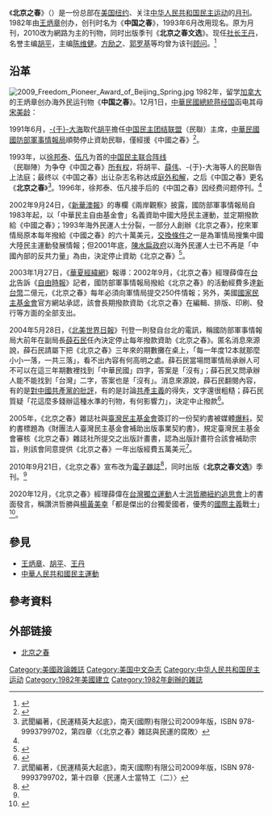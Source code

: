{{about|一份月刊|中國於1977年-1978年間與之同名的一個短暫政治自由時期|北京之春}}
{{Infobox Newspaper
| name                = 北京之春
| image               = 
| caption             = 
| type                = 月刊、季刊
| format              = 
| owners              = 北京之春雜誌社
| publisher           = 
| editor              = 
| chiefeditor         = [[胡平_(作家)|胡平]]、陈维健
| assoceditor         = 
| staff               = 
| foundation          = 1982年
| ceased publication  = 
| political           = 支持[[中华人民共和国民主运动|中华人民共和国民主运动]]
| language            = [[简体中文|简体中文]]、[[繁体中文|繁体中文]]、[[英文|英文]]、[[日文|日文]]
| price               = 
| headquarters        = [[美国|美国]][[纽约|纽约]]
| circulation         = 
| ISSN                = 
| website             = http://beijingspring.com/
}}

《'''北京之春'''》（{{lang-en|Beijing Spring}}）是一份总部在[[美国|美国]][[纽约|纽约]]、关注[[中华人民共和国民主运动|中华人民共和国民主运动]]的[[月刊|月刊]]。1982年由[[王炳章|王炳章]]创办，创刊时名为《'''中国之春'''》，1993年6月改用现名。原为月刊，2010改为網路为主的刊物，同时出版季刊《'''北京之春文选'''》。现任[[社长|社长]][[王丹|王丹]]，名誉主编[[胡平_(作家)|胡平]]，主编[[陈维健|陈维健]]。[[方励之|方励之]]、[[郭罗基|郭罗基]]等均曾为该刊[[顾问|顾问]]。<ref name="北京之春简介">{{Cite web |url=http://beijingspring.com/bj2/jj.htm |title=《北京之春》简介 |accessdate=2015-07-05 |archive-date=2015-01-21 |archive-url=https://web.archive.org/web/20150121084849/http://beijingspring.com/bj2/jj.htm |dead-url=no }}</ref>

==沿革==
[[File:2009_Freedom_Pioneer_Award_of_Beijing_Spring.jpg|thumb]]
1982年，留学[[加拿大|加拿大]]的王炳章创办海外民运刊物《'''中国之春'''》。12月1日，[[中華民國總統|中華民國總統]][[蒋经国|蒋经国]]函电其母[[宋美龄|宋美龄]]：
{{quote|
「……关于王炳章『中国之春』举动，我方早有联络，正进一步了解情况，并希望端正其方向朝民族大义正确途径发展……肅叩福安。兒經國跪稟。十二月一日」<ref>周美华、萧李居编，《蒋经国书信集——与宋美龄往来函电》(下)，[[国史馆|国史馆]]出版，2009年，第335-337页</ref>
}}

1991年6月，[[于大海|-{于}-大海]]取代[[胡平_(作家)|胡平]]擔任[[中国民主团结联盟|中国民主团结联盟]]（民聯）主席，[[中華民國國防部|中華民國國防部]][[國防部軍事情報局|軍事情報局]]順勢停止資助民聯，僅經援《中國之春》<ref>{{Cite web|title=借重民運登陸 經援20年秘辛|url=|author=呂昭隆|date=2007-09-24|accessdate=2020-12-27|format=|work=[[中國時報|中國時報]]|publisher=|language=zh-hant|quote=（民國）八十年六月，-{于}-大海取代胡平，擔任民聯主席；軍情局順勢停止資助民聯組識，僅經援《中國之春》雜誌。這是軍情局第二度中止經費。}}</ref>。

1993年，以[[徐邦泰|徐邦泰]]、[[伍凡|伍凡]]为首的[[中国民主联合阵线|中国民主联合阵线]]（民聯陣）为争夺《中国之春》[[所有权|所有权]]，将胡平、[[薛伟|薛伟]]、-{于}-大海等人的民聯告上法庭；最终以《中国之春》出让杂志名称达成[[庭外和解|庭外和解]]，之后《中国之春》更名《'''北京之春'''》<ref name="北京之春雜誌與民運的腐敗">武聞編著，《民運精英大起底》，南天(國際)有限公司2009年版，ISBN 978-9993799702，第四章〈《北京之春》雜誌與民運的腐敗〉</ref>。1996年，徐邦泰、伍凡接手后的《中国之春》因经费问题停刊。<ref name="北京之春雜誌與民運的腐敗" />

2002年9月24日，《[[新華澳報|新華澳報]]》的專欄《兩岸觀察》披露，國防部軍事情報局自1983年起，以「中華民主自由基金會」名義資助中國大陸民主運動，並定期撥款給《中國之春》；1993年海外民運人士分裂，一部分人創辦《北京之春》，挖來軍情局原本每年撥給《中國之春》的六十萬美元，[[交換條件|交換條件]]之一是為軍情局搜集中國大陸民主運動發展情報；但2001年底，[[陳水扁政府|陳水扁政府]]以海外民運人士已不再是「中國內部的反共力量」為由，決定停止資助《北京之春》<ref>{{Cite web|title=陳水扁要向大陸作民主化宣傳 王丹趁勢乞求|url=http://waou.com.mo/see/20020924d.htm|author=富權|date=2002-09-24|accessdate=2020-12-27|format=|work=新華澳報|publisher=|language=zh-hant|quote=|archive-date=2005-04-07|archive-url=https://web.archive.org/web/20050407032915/http://www.waou.com.mo/see/20020924d.htm}}</ref>。

2003年1月27日，《[[華夏經緯網|華夏經緯網]]》報導：2002年9月，《北京之春》經理薛偉在[[台北|台北]]告訴《[[自由時報|自由時報]]》記者，國防部軍事情報局撥給《北京之春》的活動經費多達[[新台幣|新台幣]]二億元，《北京之春》每年必須向軍情局提交250件情報；另外，美國[[國家民主基金會|國家民主基金會]]官方網站承認，該會長期撥款資助《北京之春》在編輯、排版、印刷、發行等方面的全部支出。

2004年5月28日，《[[北美世界日報|北美世界日報]]》刊登一則發自台北的電訊，稱國防部軍事情報局大前年在副局長[[薛石民|薛石民]]任內決定停止每年撥款資助《北京之春》。匿名消息來源說，薛石民請屬下把《北京之春》三年來的期數攤在桌上，「每一年度12本就那麼小小一落，一共三落」，看不出內容有何高明之處。薛石民當場問軍情局承辦人可不可以在這三年期數裡找到「中華民國」四字，答案是「沒有」；薛石民又問承辦人能不能找到「台灣」二字，答案也是「沒有」。消息來源說，薛石民翻閱內容，有的是[[對中國共產黨的批評|對中國共產黨的批評]]，有的是討論[[共產主義|共產主義]]的得失，文字還很粗糙；薛石民質疑「花這麼多錢辦這種水準的刊物，有何影響力」，決定中止撥款<ref>{{Cite web|title=資助北京之春 台灣三年前喊停　國安高層懷疑 民運人士因支援中斷挾怨報復|url=|author=本報台北二十八日電|date=2004-05-28|accessdate=2020-12-27|format=|work=北美世界日報|publisher=|language=zh-hant|quote=}}</ref>。

2005年，《北京之春》雜誌社與[[臺灣民主基金會|臺灣民主基金會]]簽訂的一份契約書被媒體[[爆料|爆料]]，契約書標題為《財團法人臺灣民主基金會補助出版事業契約書》，規定臺灣民主基金會審核《北京之春》雜誌社所提交之出版計畫書，認為出版計畫符合該會補助宗旨，則該會同意提供《北京之春》一年出版經費五萬美元<ref>武聞編著，《民運精英大起底》，南天(國際)有限公司2009年版，ISBN 978-9993799702，第十四章〈民運人士當特工（二）〉</ref>。

2010年9月21日，《北京之春》宣布改为[[電子雜誌|電子雜誌]]<ref>{{Cite web|title=《北京之春》告讀者書|url=http://beijingspring.com/big5bjs/bjs/bc/new/107.txt|author=《北京之春》雜誌社|date=2010-09-21|accessdate=2020-12-27|format=|work=北京之春|publisher=|language=zh-hant|quote=由於經費短缺，海外唯一的平面印刷民運月刊《北京之春》從即日起暫停出版。……從下月起，《北京之春》電子網絡版將繼續，……我們仍在積極募集資金，若情況允許，《北京之春》雜誌仍可能恢復平面印刷版。|archive-date=2012-11-13|archive-url=https://web.archive.org/web/20121113082700/http://beijingspring.com/big5bjs/bjs/bc/new/107.txt}}</ref>，同时出版《'''北京之春文选'''》季刊。<ref name="北京之春简介" />

2020年12月，《北京之春》經理薛偉在[[台灣獨立運動|台灣獨立運動]]人士[[洪哲勝|洪哲勝]][[紐約|紐約]][[追思會|追思會]]上的書面發言，稱讚洪哲勝與[[楊黃美幸|楊黃美幸]]「都是傑出的台獨愛國者，優秀的[[國際主義|國際主義]]戰士」<ref>{{Cite web|title=沉痛悼念洪哲勝先生|url=http://beijingspring.com/bj2/2010/500/1227202060016.htm|author=薛偉|date=2020-12-28|accessdate=2020-12-28|format=|work=《北京之春》2020年12月號|publisher=北京之春雜誌社|language=zh-hant|quote=我認識洪哲勝先生已經快四十年了。記得真正與他交往，是由於台灣第一位主動接近和支持中國民主運動的、傑出的台灣民主運動鬥士楊黃美幸女士的介紹。……楊黃美幸女士、洪哲勝先生都是傑出的台獨愛國者，優秀的國際主義戰士。|archive-date=2021-05-11|archive-url=https://web.archive.org/web/20210511020321/http://beijingspring.com/bj2/2010/500/1227202060016.htm|dead-url=no}}</ref>。

==參見==
*[[王炳章|王炳章]]、[[胡平_(作家)|胡平]]、[[王丹|王丹]]
*[[中華人民共和國民主運動|中華人民共和國民主運動]]

==參考資料==
<references/>

==外部链接==
*[http://beijingspring.com/ 北京之春]{{Wayback|url=http://beijingspring.com/ |date=20150628081830 }}

[[Category:美國政論雜誌|Category:美國政論雜誌]]
[[Category:美国中文杂志|Category:美国中文杂志]]
[[Category:中华人民共和国民主运动|Category:中华人民共和国民主运动]]
[[Category:1982年美國建立|Category:1982年美國建立]]
[[Category:1982年創辦的雜誌|Category:1982年創辦的雜誌]]